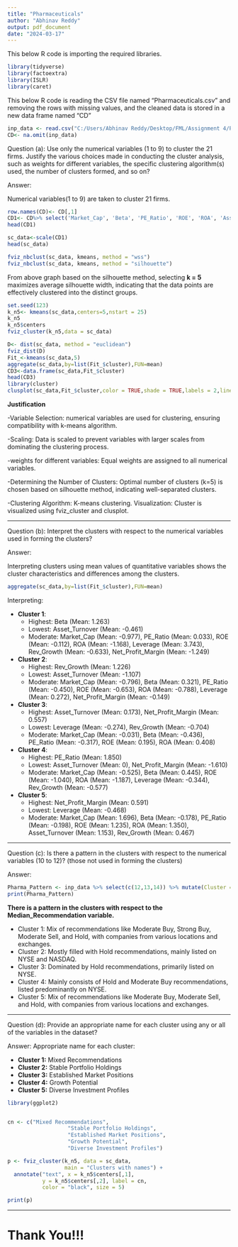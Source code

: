 ---
title: "Pharmaceuticals"
author: "Abhinav Reddy"
output: pdf_document
date: "2024-03-17"
---

This below R code is importing the required libraries.
```{r }
library(tidyverse)
library(factoextra) 
library(ISLR)
library(caret)
```

This below R code is reading the CSV file named "Pharmaceuticals.csv" and removing the  rows with missing values, and the cleaned data is stored in a new data frame named "CD"

```{r}
inp_data <- read.csv("C:/Users/Abhinav Reddy/Desktop/FML/Assignment 4/Pharmaceuticals.csv")
CD<- na.omit(inp_data)
```

Question (a): Use only the numerical variables (1 to 9) to cluster the 21 firms. Justify the various choices made in conducting the cluster analysis, such as weights for different variables, the specific clustering algorithm(s) used, the number of clusters formed, and so on?

Answer:

Numerical variables(1 to 9) are taken to cluster 21 firms.
```{r }

row.names(CD)<- CD[,1]
CD1<- CD%>% select('Market_Cap', 'Beta', 'PE_Ratio', 'ROE', 'ROA', 'Asset_Turnover', 'Leverage', 'Rev_Growth', 'Net_Profit_Margin')
head(CD1)
```


```{r }
sc_data<-scale(CD1)
head(sc_data)
```

```{r}
fviz_nbclust(sc_data, kmeans, method = "wss") 
fviz_nbclust(sc_data, kmeans, method = "silhouette")
```

From above graph based on the silhouette method, selecting **k = 5** maximizes average silhouette width, indicating that the data points are effectively clustered into the distinct groups.
```{r 4}
set.seed(123)
k_n5<- kmeans(sc_data,centers=5,nstart = 25)
k_n5
k_n5$centers
fviz_cluster(k_n5,data = sc_data) 

D<- dist(sc_data, method = "euclidean")
fviz_dist(D)
Fit_<-kmeans(sc_data,5)
aggregate(sc_data,by=list(Fit_$cluster),FUN=mean)
CD3<-data.frame(sc_data,Fit_$cluster)
head(CD3)
library(cluster)
clusplot(sc_data,Fit_$cluster,color = TRUE,shade = TRUE,labels = 2,lines = 0)


```
**Justification**

-Variable Selection: numerical variables are used for clustering, ensuring compatibility with k-means algorithm.

-Scaling: Data is scaled to prevent variables with larger scales from dominating the clustering process.

-weights for different variables: Equal weights are assigned to all numerical variables.

-Determining the Number of Clusters: Optimal number of clusters (k=5) is chosen based on silhouette method, indicating well-separated clusters.

-Clustering Algorithm: K-means clustering.
Visualization: Cluster is visualized using fviz_cluster and clusplot.

***

Question (b): Interpret the clusters with respect to the numerical variables used in forming the clusters?

Answer:

Interpreting clusters using mean values of quantitative variables shows the cluster characteristics and differences among the clusters.
```{r}
aggregate(sc_data,by=list(Fit_$cluster),FUN=mean)

```
Interpreting:

- **Cluster 1**:
  - Highest: Beta (Mean: 1.263)
  - Lowest: Asset_Turnover (Mean: -0.461)
  - Moderate: Market_Cap (Mean: -0.977), PE_Ratio (Mean: 0.033), ROE (Mean: -0.112), ROA (Mean: -1.168), Leverage (Mean: 3.743), Rev_Growth (Mean: -0.633), Net_Profit_Margin (Mean: -1.249)

- **Cluster 2**:
  - Highest: Rev_Growth (Mean: 1.226)
  - Lowest: Asset_Turnover (Mean: -1.107)
  - Moderate: Market_Cap (Mean: -0.796), Beta (Mean: 0.321), PE_Ratio (Mean: -0.450), ROE (Mean: -0.653), ROA (Mean: -0.788), Leverage (Mean: 0.272), Net_Profit_Margin (Mean: -0.149)

- **Cluster 3**:
  - Highest: Asset_Turnover (Mean: 0.173), Net_Profit_Margin (Mean: 0.557)
  - Lowest: Leverage (Mean: -0.274), Rev_Growth (Mean: -0.704)
  - Moderate: Market_Cap (Mean: -0.031), Beta (Mean: -0.436), PE_Ratio (Mean: -0.317), ROE (Mean: 0.195), ROA (Mean: 0.408)

- **Cluster 4**:
  - Highest: PE_Ratio (Mean: 1.850)
  - Lowest: Asset_Turnover (Mean: 0), Net_Profit_Margin (Mean: -1.610)
  - Moderate: Market_Cap (Mean: -0.525), Beta (Mean: 0.445), ROE (Mean: -1.040), ROA (Mean: -1.187), Leverage (Mean: -0.344), Rev_Growth (Mean: -0.577)

- **Cluster 5**:
  - Highest: Net_Profit_Margin (Mean: 0.591)
  - Lowest: Leverage (Mean: -0.468)
  - Moderate: Market_Cap (Mean: 1.696), Beta (Mean: -0.178), PE_Ratio (Mean: -0.198), ROE (Mean: 1.235), ROA (Mean: 1.350), Asset_Turnover (Mean: 1.153), Rev_Growth (Mean: 0.467)
  
***

Question (c): Is there a pattern in the clusters with respect to the numerical variables (10 to 12)? (those not used in forming the clusters)

Answer:

```{r}
Pharma_Pattern <- inp_data %>% select(c(12,13,14)) %>% mutate(Cluster = k_n5$cluster)
print(Pharma_Pattern)

```
**There is a pattern in the clusters with respect to the Median_Recommendation variable.**

- Cluster 1: Mix of recommendations like Moderate Buy, Strong Buy, Moderate Sell, and Hold, with                      companies from various locations and exchanges.
- Cluster 2: Mostly filled with Hold recommendations, mainly listed on NYSE and NASDAQ.
- Cluster 3: Dominated by Hold recommendations, primarily listed on NYSE.
- Cluster 4: Mainly consists of Hold and Moderate Buy recommendations, listed predominantly on NYSE.
- Cluster 5: Mix of recommendations like Moderate Buy, Moderate Sell, and Hold, with companies from                   various locations and exchanges.


***

Question (d): Provide an appropriate name for each cluster using any or all of the variables in the dataset?

Answer: Appropriate name for each cluster:
 
 + **Cluster 1:** Mixed Recommendations
 + **Cluster 2:** Stable Portfolio Holdings
 + **Cluster 3:** Established Market Positions
 + **Cluster 4:** Growth Potential
 + **Cluster 5:** Diverse Investment Profiles
```{r}
library(ggplot2)


cn <- c("Mixed Recommendations",
                   "Stable Portfolio Holdings",
                   "Established Market Positions",
                   "Growth Potential",
                   "Diverse Investment Profiles")

p <- fviz_cluster(k_n5, data = sc_data,
                  main = "Clusters with names") +
  annotate("text", x = k_n5$centers[,1],
           y = k_n5$centers[,2], label = cn,
           color = "black", size = 5)

print(p)
```


***

# Thank You!!!

